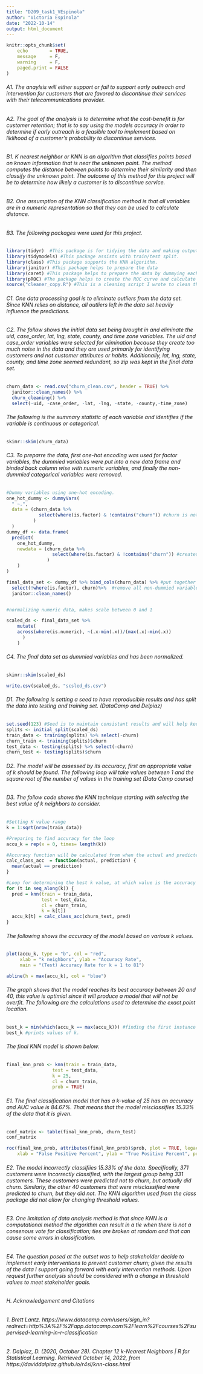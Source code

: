 ```yaml
---
title: "D209_task1_VEspinola"
author: "Victoria Espinola"
date: "2022-10-14"
output: html_document
---
```


```r
knitr::opts_chunk$set(
    echo        = TRUE,
    message     = F,
    warning     = F,
    paged.print = FALSE
)
```

###### A1. The anaylsis will either support or fail to support early outreach and intervention for customers that are favored to discontinue their services with their telecommunications provider.

###### A2. The goal of the analysis is to determine what the cost-benefit is for customer retention; that is to say using the models accuracy in order to determine if early outreach is a feasible tool to implement based on liklihood of a customer's probability to discontinue services.   

###### B1. K nearest neighbor or KNN is an algorithm that classifies points based on known information that is near the unknown point. The method computes the distance between points to determine their similarity and then classify the unknown point. The outcome of this method for this project will be to determine how likely a customer is to discontinue service. 

###### B2. One assumption of the KNN classification method is that all variables are in a numeric representation so that they can be used to calculate distance. 

###### B3. The following packages were used for this project. 

```r
library(tidyr)  #This package is for tidying the data and making outputs more readable.
library(tidymodels) #This package assists with train/test split.
library(class) #This package supports the KNN algorithm. 
library(janitor) #This package helps to prepare the data 
library(caret) #This package helps to prepare the data by dummying each categorical data point
library(pROC) #The package helps to create the ROC curve and calculate the AUC value
source("cleaner_copy.R") #This is a cleaning script I wrote to clean the given data set. 
```

###### C1. One data processing goal is to eliminate outliers from the data set. Since KNN relies on distance, all outliers left in the data set heavily influence the predictions. 

###### C2. The follow shows the initial data set being brought in and eliminate the uid, case_order, lat, lng, state, county, and time zone variables. The uid and case_order variables were selected for elimination because they create too much noise in the data and they are used primarily for identifying customers and not customer attributes or habits. Additionally, lat, lng, state, county, and time zone seemed redundant, so zip was kept in the final data set.

```r
churn_data <- read.csv("churn_clean.csv", header = TRUE) %>% 
  janitor::clean_names() %>%
  churn_cleaning() %>%
  select(-uid, -case_order, -lat, -lng, -state, -county,-time_zone)
```

###### The following is the summary statistic of each variable and identifies if the variable is continuous or categorical. 

```r
skimr::skim(churn_data)
```

###### C3. To preparre the data, first one-hot encoding was used for factor variables, the dummied variables were put into a new data frame and binded back column wise with numeric variables, and finally the non-dummied categorical variables were removed.  

```r
#Dummy variables using one-hot encoding. 
one_hot_dummy <- dummyVars(
  " ~.",
  data = (churn_data %>%
            select(where(is.factor) & !contains("churn")) #churn is not included in one-hot encoding since                                                               all non-dummied variables will be removed. 
          )
  )
dummy_df <- data.frame(
  predict(
    one_hot_dummy,
    newdata = (churn_data %>%
                 select(where(is.factor) & !contains("churn")) #creates new df with dummied variables. 
               )
    )
)

final_data_set <- dummy_df %>% bind_cols(churn_data) %>% #put together numeric with dummied variables
  select(!where(is.factor), churn)%>%  #remove all non-dummied variables 
  janitor::clean_names() 


#normalizing numeric data, makes scale between 0 and 1

scaled_ds <- final_data_set %>% 
    mutate(
    across(where(is.numeric), ~(.x-min(.x))/(max(.x)-min(.x))
      )
    )

```

###### C4. The final data set as dummied variables and has been normalized. 
```r
skimr::skim(scaled_ds)

write.csv(scaled_ds, "scsled_ds.csv")
```

###### D1. The following is setting a seed to have reproducible results and has split the data into testing and training set. (DataCamp and Delpiaz)
```r
set.seed(123) #Seed is to maintain consistant results and will help keep tie breakers the same as tie breakers are random and not based on algorithm. 
splits <- initial_split(scaled_ds)
train_data <- training(splits) %>% select(-churn)
churn_train <- training(splits)$churn
test_data <- testing(splits) %>% select(-churn)
churn_test <- testing(splits)$churn
```

###### D2. The model will be assessed by its accuracy, first an appropriate value of k should be found. The following loop will take values between 1 and the square root of the number of values in the training set (Data Camp course)

###### D3. The follow code shows the KNN technique starting with selecting the best value of k neighbors to consider. 
```r
#Setting K value range
k = 1:sqrt(nrow(train_data))

#Preparing to find accuracy for the loop 
accu_k = rep(x = 0, times= length(k))

#Accuracy function will be calculated from when the actual and predicted values are the same. 
calc_class_acc  = function(actual, prediction) {
  mean(actual == prediction)
}

#Loop for determining the best k value, at which value is the accuracy the largest. 
for (t in seq_along(k)) {
  pred = knn(train = train_data,
             test = test_data,
             cl = churn_train,
             k = k[t])
  accu_k[t] = calc_class_acc(churn_test, pred)
}
```

###### The following shows the accuracy of the model based on various k values. 
```r
plot(accu_k, type = "b", col = "red", 
     xlab = "k neighbors", ylab = "Accuracy Rate", 
     main = "(Test) Accuracy Rate for k = 1 to 81")

abline(h = max(accu_k), col = "blue")
```

###### The graph shows that the model reaches its best accuracy between 20 and 40, this value is optimial since it will produce a model that will not be overfit. The following are the calculations used to determine the exact point location. 

```r
best_k = min(which(accu_k == max(accu_k))) #finding the first instance with the highest accuracy rate and lowest value of k. 
best_k #prints values of k. 
```

###### The final KNN model is shown below. 
```r
final_knn_prob <- knn(train = train_data,
                 test = test_data,
                 k = 25, 
                 cl = churn_train,
                 prob = TRUE)
```

###### E1. The final classification model that has a k-value of 25 has an accuracy and AUC value is 84.67%. That means that the model misclassifies 15.33% of the data that it is given. 
```r
conf_matrix <- table(final_knn_prob, churn_test)
conf_matrix

roc(final_knn_prob, attributes(final_knn_prob)$prob, plot = TRUE, legacy.axes = TRUE, percent = TRUE, 
    xlab = "False Positive Percent", ylab = "True Positive Percent", print.auc = TRUE,print.auc.y = 95)

```

###### E2. The model incorrectly classifiies 15.33% of the data. Specifically, 371 customers were incorrectly classified, with the largest group being 331 customers. These customers were predicted not to churn, but actually did churn. Similarly, the other 40 customers that were misclassified were predicted to churn, but they did not. The KNN algorithm used from the class package did not allow for changing threshold values.  

###### E3. One limitation of data analysis method is that since KNN is a computational method the algorithm can result in a tie when there is not a consenous vote for classification; ties are broken at random and that can cause some errors in classification. 

###### E4. The question posed at the outset was to help stakeholder decide to implement early interventions to prevent customer churn; given the results of the data I support going forward with early intervention methods. Upon request further analysis should be considered with a change in threshold values to meet stakeholder goals. 


###### H. Acknowledgement and Citations
###### 1. Brett Lantz. https://www.datacamp.com/users/sign_in?redirect=http%3A%2F%2Fapp.datacamp.com%2Flearn%2Fcourses%2Fsupervised-learning-in-r-classification
###### 2. Dalpiaz, D. (2020, October 28). Chapter 12 k-Nearest Neighbors | R for Statistical Learning. Retrieved October 14, 2022, from https://daviddalpiaz.github.io/r4sl/knn-class.html